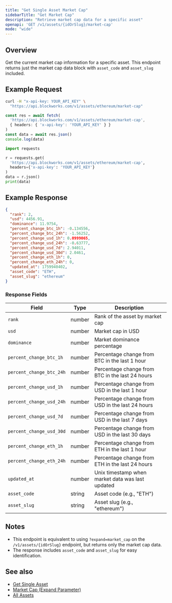 ```yaml
---
title: "Get Single Asset Market Cap"
sidebarTitle: "Get Market Cap"
description: "Retrieve market cap data for a specific asset"
openapi: 'GET /v1/assets/{idOrSlug}/market-cap'
mode: "wide"
---
```


## Overview

Get the current market cap information for a specific asset. This endpoint returns just the market cap data block with `asset_code` and `asset_slug` included.

## Example Request

<CodeGroup>

```bash cURL
curl -H "x-api-key: YOUR_API_KEY" \
  "https://api.blockworks.com/v1/assets/ethereum/market-cap"
```

```typescript TypeScript
const res = await fetch(
  'https://api.blockworks.com/v1/assets/ethereum/market-cap',
  { headers: { 'x-api-key': 'YOUR_API_KEY' } }
)
const data = await res.json()
console.log(data)
```

```python Python
import requests

r = requests.get(
  'https://api.blockworks.com/v1/assets/ethereum/market-cap',
  headers={'x-api-key': 'YOUR_API_KEY'}
)
data = r.json()
print(data)
```

</CodeGroup>

## Example Response

```json
{
  "rank": 2,
  "usd": 4456.91,
  "dominance": 11.9754,
  "percent_change_btc_1h": -0.134556,
  "percent_change_btc_24h": -1.56252,
  "percent_change_usd_1h": 0.0999065,
  "percent_change_usd_24h": -0.63777,
  "percent_change_usd_7d": 2.94011,
  "percent_change_usd_30d": 2.0461,
  "percent_change_eth_1h": 0,
  "percent_change_eth_24h": 0,
  "updated_at": 1759940402,
  "asset_code": "ETH",
  "asset_slug": "ethereum"
}
```

### Response Fields

| Field | Type | Description |
|---|---|---|
| `rank` | number | Rank of the asset by market cap |
| `usd` | number | Market cap in USD |
| `dominance` | number | Market dominance percentage |
| `percent_change_btc_1h` | number | Percentage change from BTC in the last 1 hour |
| `percent_change_btc_24h` | number | Percentage change from BTC in the last 24 hours |
| `percent_change_usd_1h` | number | Percentage change from USD in the last 1 hour |
| `percent_change_usd_24h` | number | Percentage change from USD in the last 24 hours |
| `percent_change_usd_7d` | number | Percentage change from USD in the last 7 days |
| `percent_change_usd_30d` | number | Percentage change from USD in the last 30 days |
| `percent_change_eth_1h` | number | Percentage change from ETH in the last 1 hour |
| `percent_change_eth_24h` | number | Percentage change from ETH in the last 24 hours |
| `updated_at` | number | Unix timestamp when market data was last updated |
| `asset_code` | string | Asset code (e.g., "ETH") |
| `asset_slug` | string | Asset slug (e.g., "ethereum") |

## Notes

- This endpoint is equivalent to using `?expand=market_cap` on the `/v1/assets/{idOrSlug}` endpoint, but returns only the market cap data.
- The response includes `asset_code` and `asset_slug` for easy identification.

## See also

- [Get Single Asset](/api-reference/assets/get-single)
- [Market Cap (Expand Parameter)](/api-reference/assets/expand/market_cap)
- [All Assets](/api-reference/assets/list)

